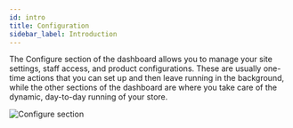 ```yaml
---
id: intro
title: Configuration
sidebar_label: Introduction
---
```


The Configure section of the dashboard allows you to manage your site settings, staff access, and product configurations. These are usually one-time actions that you can set up and then leave running in the background, while the other sections of the dashboard are where you take care of the dynamic, day-to-day running of your store.

![Configure section](/assets/dashboard-config/config1.JPG)

